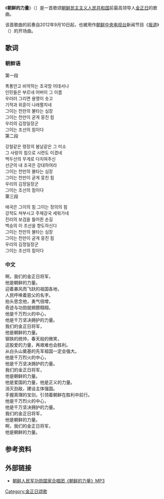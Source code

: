{{Missing information|1=歌詞|time=2021-05-19T12:18:17+00:00}}
{{Infobox Korean name
|context = north
|hangul  = 조선의 힘
|hanja   = 朝鮮의 힘
|rr      = Joseonui	him
|mr      = chosŏnŭi him
}}

《'''朝鲜的力量'''》（{{朝|조선의 힘}}）是一首歌颂[[朝鲜民主主义人民共和国|朝鲜民主主义人民共和国]]前最高领导人[[金正日|金正日]]的歌曲。

该首歌曲的前奏自2012年9月10日起，也被用作[[朝鲜中央电视台|朝鲜中央电视台]]新闻节目《[[报道_(朝鲜中央电视台)|报道]]》（{{朝|보도}}）的开场曲。

== 歌词 ==

=== 朝鲜语 ===

第一段

폭퐁안고 비약하는 조국땅 어데서나<br/>
인민들은 부르네 어버이 그 이름<br/>
우러러 그리면 용맹이 솟고<br/>
기적과 위훈이 나래펼치네<br/>
그이는 천만의 불타는 심장<br/>
그이는 천만이 굳게 뭉친 힘<br/>
우리의 김정일장군<br/>
그이는 조선의 힘이다<br/>

第二段

강철같은 령장의 봄날같은 그 미소<br/>
그 사랑의 힘으로 시련도 이겼네<br/>
백두산의 무게로 다지여주신<br/>
선군의 내 조국은 강대하여라<br/>
그이는 천만의 불타는 심장<br/>
그이는 천만이 굳게 뭉친 힘<br/>
우리의 김정일장군<br/>
그이는 조선의 힘이다<br/>

第三段

애국은 그이의 힘 그이는 정의의 힘<br/>
강적도 쳐부시고 주체강국 세워가네<br/>
진리의 보검을 틀어쥔 손길<br/>
백승의 이 조선을 향도하신다<br/>
그이는 천만의 불타는 심장<br/>
그이는 천만이 굳게 뭉친 힘<br/>
우리의 김정일장군<br/>
그이는 조선의 힘이다<br/>

=== 中文 ===
啊，我们的金正日将军，<br/>
他是朝鲜的力量。<br/>

迎着暴风而飞跃的祖国各地，<br/>
人民呼唤着慈父的名字。<br/>
抬头思念他，勇气倍增，<br/>
奇迹与功勋就翅膀翱翔，<br/>
他是千万烈火的中心，<br/>
他是千万坚决拥护的力量。<br/>
我们的金正日将军，<br/>
他是朝鲜的力量。<br/>

钢铁的统帅，春天般的微笑，<br/>
这股爱的力量，再艰难也会胜利。<br/>
从白头山奠基的先军祖国一定会强大。<br/>
他是千万烈火的中心，<br/>
他是千万坚决拥护的力量。<br/>
我们的金正日将军，<br/>
他是朝鲜的力量。<br/>

他是爱国的力量，他是正义的力量。<br/>
消灭劲敌，建设主体强国。<br/>
手握真理的宝剑，引领着朝鲜在胜利中前行。<br/>
他是千万烈火的中心，<br/>
他是千万坚决拥护的力量。<br/>
我们的金正日将军，<br/>
他是朝鲜的力量。<br/>

啊，我们的金正日将军，<br/>
他是朝鲜的力量。<br/>

== 参考资料 ==

== 外部链接 ==
* [http://123.66.126.10/www.ryomyong.com/contents/music/595.MP3 朝鲜人民军功勋国家合唱团《朝鲜的力量》MP3]{{dead link|date=2018年3月 |bot=InternetArchiveBot |fix-attempted=yes }}

{{朝鮮歌曲}}

[[Category:金正日颂歌|Category:金正日颂歌]]